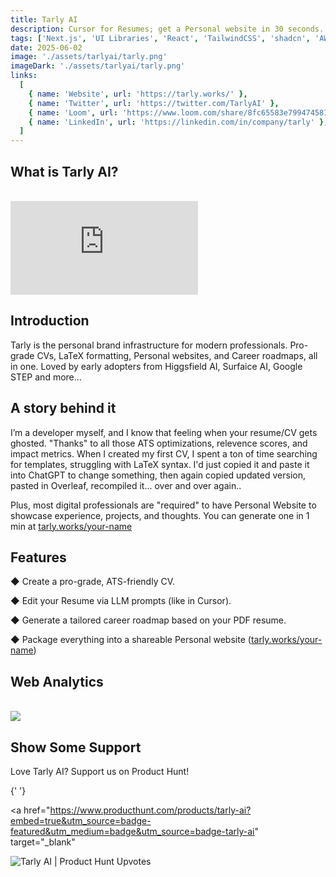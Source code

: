 ```yaml
---
title: Tarly AI
description: Cursor for Resumes; get a Personal website in 30 seconds.
tags: ['Next.js', 'UI Libraries', 'React', 'TailwindCSS', 'shadcn', 'AWS S3', 'Azure App Services', 'Gemini API', 'Qwen API', 'Vercel', 'Railway', 'LaTeX', 'Zustand', 'Supabase', 'TanStack Query']
date: 2025-06-02
image: './assets/tarlyai/tarly.png'
imageDark: './assets/tarlyai/tarly.png'
links:
  [
    { name: 'Website', url: 'https://tarly.works/' },
    { name: 'Twitter', url: 'https://twitter.com/TarlyAI' },
    { name: 'Loom', url: 'https://www.loom.com/share/8fc65583e799474581cc67c10948ec5b?sid=14484bdd-37f5-4c8d-8690-c23069f928b4' },
    { name: 'LinkedIn', url: 'https://linkedin.com/in/company/tarly' },
  ]
---
```


## What is Tarly AI?

<br />
<iframe
  src="https://www.loom.com/embed/8fc65583e799474581cc67c10948ec5b?sid=14484bdd-37f5-4c8d-8690-c23069f928b4"
  frameBorder="0"
  allowFullScreen
  className="w-full aspect-video rounded-lg"
></iframe>

## Introduction

Tarly is the personal brand infrastructure for modern professionals. Pro-grade CVs, LaTeX formatting, Personal websites, and Career roadmaps, all in one. Loved by early adopters from Higgsfield AI, Surfaice AI, Google STEP and more...

## A story behind it

I’m a developer myself, and I know that feeling when your resume/CV gets ghosted. "Thanks" to all those ATS optimizations, relevence scores, and impact metrics. When I created my first CV, I spent a ton of time searching for templates, struggling with LaTeX syntax. I'd just copied it and paste it into ChatGPT to change something, then again copied updated version, pasted in Overleaf, recompiled it... over and over again..

Plus, most digital professionals are "required" to have Personal Website to showcase experience, projects, and thoughts. You can generate one in 1 min at <a href="https://tarly.works/your-name" target="_blank">tarly.works/your-name</a>

## Features

◆ Create a pro-grade, ATS-friendly CV.

◆ Edit your Resume via LLM prompts (like in Cursor).

◆ Generate a tailored career roadmap based on your PDF resume.

◆ Package everything into a shareable Personal website (<a href="https://tarly.works/your-name" target="_blank">tarly.works/your-name</a>)


## Web Analytics

<br />
<div className="flex flex-col justify-between w-full">
  <img src="./assets/tarlyai/num.png" />
</div>

## Show Some Support

Love Tarly AI? Support us on Product Hunt!

{' '}

<a
  href="https://www.producthunt.com/products/tarly-ai?embed=true&utm_source=badge-featured&utm_medium=badge&utm_source=badge-tarly-ai"
  target="_blank"
>
  <img
    src="https://api.producthunt.com/widgets/embed-image/v1/featured.svg?post_id=996905&theme=light&t=1753346814917"
    alt="Tarly AI | Product Hunt Upvotes"
    className="w-[180px] h-[54px] "
  />
</a>

